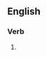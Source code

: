 {{also|triturâtes}}

==English==

===Verb===
{{head|en|verb form}}

# {{en-third-person singular of|triturate}}